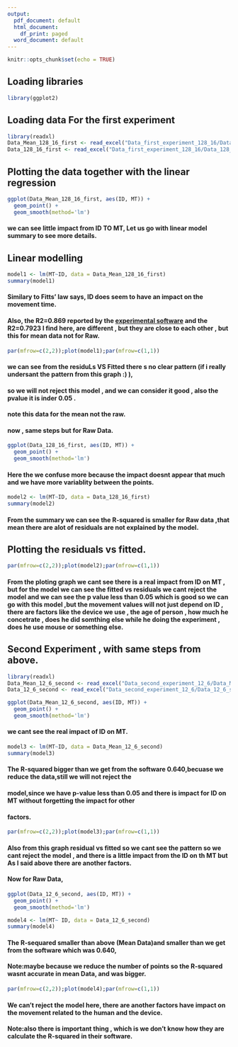 ```yaml
---
output:
  pdf_document: default
  html_document:
    df_print: paged
  word_document: default
---
```


```r
knitr::opts_chunk$set(echo = TRUE)
```


## Loading libraries


```r
library(ggplot2)


```


## Loading data For the first experiment


```r
library(readxl)
Data_Mean_128_16_first <- read_excel("Data_first_experiment_128_16/Data_Mean_128_16_first.xlsx")
Data_128_16_first <- read_excel("Data_first_experiment_128_16/Data_128_16_first.xlsx")


```



## Plotting the data together with the linear regression


```r
ggplot(Data_Mean_128_16_first, aes(ID, MT)) +
  geom_point() +
  geom_smooth(method='lm')
```

#### we can see little impact from ID TO MT, Let us go with linear model summary to see more details.


## Linear modelling

```r
model1 <- lm(MT~ID, data = Data_Mean_128_16_first)
summary(model1)
```



#### Similary to Fitts' law says, ID does seem to have an impact on the movement time. 
#### Also, the R2=0.869 reported by the [experimental software](http://ergo.human.cornell.edu/FittsLaw/FittsLaw.html) and the R2=0.7923 I find here, are different ,  but they are close to each other , but this for mean data not for Raw. 


```r
par(mfrow=c(2,2));plot(model1);par(mfrow=c(1,1))

```






#### we can see from the residuLs VS Fitted there s no clear pattern (if i really undersant the pattern from this graph :) ),
#### so we will not reject this model , and we can consider it good , also the pvalue it is inder 0.05 .
#### note this data for the mean not the raw.


#### now ,  same steps but for Raw Data.
```r
ggplot(Data_128_16_first, aes(ID, MT)) +
  geom_point() +
  geom_smooth(method='lm')

```




#### Here the we confuse more because the impact doesnt appear that  much  and we have more variablity between the points.

```r
model2 <- lm(MT~ID, data = Data_128_16_first)
summary(model2)
```

#### From the summary we can see the R-squared is smaller for Raw data ,that mean there are alot of residuals are not explained by the model.



## Plotting the residuals vs fitted.


```r
par(mfrow=c(2,2));plot(model2);par(mfrow=c(1,1))
```

####  From the ploting graph we cant see there is a real impact from ID on MT , but for the  model we can see the fitted vs residuals we cant reject the model and we can see the p value less than 0.05 which is good so we can go with this model ,but the movement values will not just depend on ID , there are factors like the device we use , the age of person , how much he concetrate , does he did somthing else while he doing the experiment , does he use mouse or something else.



## Second Experiment , with same steps from above.

```r

library(readxl)
Data_Mean_12_6_second <- read_excel("Data_second_experiment_12_6/Data_Mean_12_6_second.xlsx")
Data_12_6_second <- read_excel("Data_second_experiment_12_6/Data_12_6_second.xlsx")


```

```r
ggplot(Data_Mean_12_6_second, aes(ID, MT)) +
  geom_point() +
  geom_smooth(method='lm')

```

#### we cant see the real impact of ID on MT.

```r
model3 <- lm(MT~ID, data = Data_Mean_12_6_second)
summary(model3)

```
#### The R-squared bigger than we get from the software 0.640,becuase we reduce the data,still we will not reject the 
#### model,since we have p-value less than 0.05 and there is impact for ID on MT without forgetting the impact for other
#### factors.

```r
par(mfrow=c(2,2));plot(model3);par(mfrow=c(1,1))
```




####  Also from this graph residual vs fitted so we cant see the pattern so we cant reject the model , and there is a little impact from the ID on th MT but As I said above there are another factors. 


####  Now for Raw Data,

```r

ggplot(Data_12_6_second, aes(ID, MT)) +
  geom_point() +
  geom_smooth(method='lm')

```

```r
model4 <- lm(MT~ ID, data = Data_12_6_second)
summary(model4)


```
#### The R-sequared smaller than above (Mean Data)and smaller than we get from the software which was 0.640,
#### Note:maybe because we reduce the number of points so the R-squared wasnt accurate in mean Data, and was bigger.  

```r

par(mfrow=c(2,2));plot(model4);par(mfrow=c(1,1))

```

#### We can't reject the model here, there are another factors have impact on the movement related to the human and the device.
#### Note:also there is important thing , which is we don't know how they are calculate the R-squared in their software.